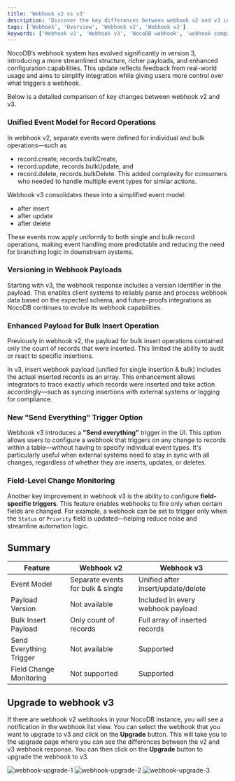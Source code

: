 ```yaml
---
title: 'Webhook v2 vs v3'
description: 'Discover the key differences between webhook v2 and v3 in NocoDB, including event model, payload enhancements, and new features.'
tags: ['Webhook', 'Overview', 'Webhook v2', 'Webhook v3']
keywords: ['Webhook v2', 'Webhook v3', 'NocoDB webhook', 'webhook comparison']
---
```


NocoDB’s webhook system has evolved significantly in version 3, introducing a more streamlined structure, richer payloads, and enhanced configuration capabilities. This update reflects feedback from real-world usage and aims to simplify integration while giving users more control over what triggers a webhook.

Below is a detailed comparison of key changes between webhook v2 and v3.


### **Unified Event Model for Record Operations**

In webhook v2, separate events were defined for individual and bulk operations—such as 
- record.create, records.bulkCreate, 
- record.update, records.bulkUpdate, and 
- record.delete, records.bulkDelete. 
This added complexity for consumers who needed to handle multiple event types for similar actions.

Webhook v3 consolidates these into a simplified event model:

* after insert
* after update
* after delete

These events now apply uniformly to both single and bulk record operations, making event handling more predictable and reducing the need for branching logic in downstream systems.


### **Versioning in Webhook Payloads**

Starting with v3, the webhook response includes a version identifier in the payload. This enables client systems to reliably parse and process webhook data based on the expected schema, and future-proofs integrations as NocoDB continues to evolve its webhook capabilities.


### **Enhanced Payload for Bulk Insert Operation**

Previously in webhook v2, the payload for bulk insert operations contained only the count of records that were inserted. This limited the ability to audit or react to specific insertions.

In v3, insert webhook payload (unified for single insertion & bulk) includes the actual inserted records as an array. This enhancement allows integrators to trace exactly which records were inserted and take action accordingly—such as syncing insertions with external systems or logging for compliance.


### **New "Send Everything" Trigger Option**

Webhook v3 introduces a **"Send everything"** trigger in the UI. This option allows users to configure a webhook that triggers on any change to records within a table—without having to specify individual event types. It's particularly useful when external systems need to stay in sync with all changes, regardless of whether they are inserts, updates, or deletes.


### **Field-Level Change Monitoring**

Another key improvement in webhook v3 is the ability to configure **field-specific triggers**. This feature enables webhooks to fire only when certain fields are changed. For example, a webhook can be set to trigger only when the `Status` or `Priority` field is updated—helping reduce noise and streamline automation logic.


## Summary

| Feature                 | Webhook v2                        | Webhook v3                         |
|-------------------------| --------------------------------- |------------------------------------|
| Event Model             | Separate events for bulk & single | Unified after insert/update/delete |
| Payload Version         | Not available                     | Included in every webhook payload  |
| Bulk Insert Payload     | Only count of records             | Full array of inserted records     |
| Send Everything Trigger | Not available                     | Supported                          |
| Field Change Monitoring | Not supported                     | Supported                          |


## Upgrade to webhook v3

If there are webhook v2 webhooks in your NocoDB instance, you will see a notification in the webhook list view. You can select the webhook that you want to upgrade to v3 and click on the **Upgrade** button. This will take you to the upgrade page where you can see the differences between the v2 and v3 webhook response. You can then click on the **Upgrade** button to upgrade the webhook to v3.

![webhook-upgrade-1](/img/v2/webhook/webhook-upgrade-1.png)
![webhook-upgrade-2](/img/v2/webhook/webhook-upgrade-2.png)
![webhook-upgrade-3](/img/v2/webhook/webhook-upgrade-3.png)